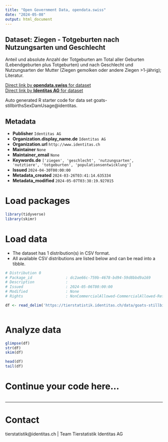 ```yaml
---
title: "Open Government Data, opendata.swiss"
date: "2024-05-08"
output: html_document
---
```


## Dataset: Ziegen - Totgeburten nach Nutzungsarten und Geschlecht

Anteil und absolute Anzahl der Totgeburten am Total aller Geburten (Lebendgeburten plus Totgeburten) und nach Geschlecht und Nutzungsarten der Mutter (Ziegen gemolken oder andere Ziegen >1-jährig); Literatur.

[Direct link by **opendata.swiss** for dataset](https://opendata.swiss/de/dataset/ziegen-totgeburten-nach-nutzungsarten-und-geschlecht)<br>
[Direct link by **Identitas AG** for dataset](https://tierstatistik.identitas.ch/)

Auto generated R starter code for data set goats-stillbirthsSexDamUsage@identitas.

## Metadata

- **Publisher** `Identitas AG`
- **Organization.display_name.de** `Identitas AG`
- **Organization.url** `http://www.identitas.ch`
- **Maintainer** `None`
- **Maintainer_email** `None`
- **Keywords.de** `['ziegen', 'geschlecht', 'nutzungsarten', 'nutztiere', 'totgeburten', 'populationsentwicklung']`
- **Issued** `2024-04-30T00:00:00`
- **Metadata_created** `2024-03-26T03:41:14.635334`
- **Metadata_modified** `2024-05-07T03:38:19.927015`


# Load packages

```r

library(tidyverse)
library(skimr)

```

# Load data

-   The dataset has 1 distribution(s) in CSV format.
-   All available CSV distributions are listed below and can be read into a tibble.

```r

# Distribution 0
# Package_id               : dc2ae66c-759b-4678-bd94-59d8bbd9a169
# Description              : 
# Issued                   : 2024-05-06T00:00:00
# Modified                 : None
# Rights                   : NonCommercialAllowed-CommercialAllowed-ReferenceRequired

df <- read_delim('https://tierstatistik.identitas.ch/data/goats-stillbirthsSexDamUsage.csv')



```

# Analyze data

```r

glimpse(df)
str(df)
skim(df)

head(df)
tail(df)

```

# Continue your code here...

```r

```

------------------------------------------------------------------------

# Contact

tierstatistik@identitas.ch | Team Tierstatistik Identitas AG
